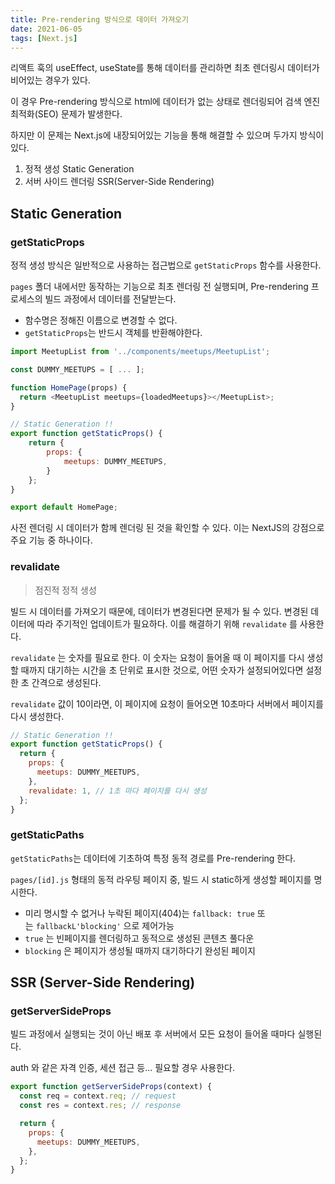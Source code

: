 ```yaml
---
title: Pre-rendering 방식으로 데이터 가져오기
date: 2021-06-05
tags: [Next.js]
---
```


리액트 훅의 useEffect, useState를 통해 데이터를 관리하면 최초 렌더링시 데이터가 비어있는 경우가 있다.

이 경우 Pre-rendering 방식으로 html에 데이터가 없는 상태로 렌더링되어 검색 엔진 최적화(SEO) 문제가 발생한다.

하지만 이 문제는 Next.js에 내장되어있는 기능을 통해 해결할 수 있으며 두가지 방식이 있다.

1. 정적 생성 Static Generation
2. 서버 사이드 렌더링 SSR(Server-Side Rendering)

## Static Generation

### getStaticProps

정적 생성 방식은 일반적으로 사용하는 접근법으로 `getStaticProps` 함수를 사용한다.

`pages` 폴더 내에서만 동작하는 기능으로 최초 렌더링 전 실행되며, Pre-rendering 프로세스의 빌드 과정에서 데이터를 전달받는다.

- 함수명은 정해진 이름으로 변경할 수 없다.
- `getStaticProps`는 반드시 객체를 반환해야한다.

```js
import MeetupList from '../components/meetups/MeetupList';

const DUMMY_MEETUPS = [ ... ];

function HomePage(props) {
  return <MeetupList meetups={loadedMeetups}></MeetupList>;
}

// Static Generation !!
export function getStaticProps() {
	return {
		props: {
			meetups: DUMMY_MEETUPS,
		}
	};
}

export default HomePage;
```

사전 렌더링 시 데이터가 함께 렌더링 된 것을 확인할 수 있다. 이는 NextJS의 강점으로 주요 기능 중 하나이다.

### revalidate

> 점진적 정적 생성

빌드 시 데이터를 가져오기 때문에, 데이터가 변경된다면 문제가 될 수 있다. 변경된 데이터에 따라 주기적인 업데이트가 필요하다. 이를 해결하기 위해 `revalidate` 를 사용한다.

`revalidate` 는 숫자를 필요로 한다. 이 숫자는 요청이 들어올 때 이 페이지를 다시 생성할 때까지 대기하는 시간을 초 단위로 표시한 것으로, 어떤 숫자가 설정되어있다면 설정한 초 간격으로 생성된다.

`revalidate` 값이 10이라면, 이 페이지에 요청이 들어오면 10초마다 서버에서 페이지를 다시 생성한다.

```js
// Static Generation !!
export function getStaticProps() {
  return {
    props: {
      meetups: DUMMY_MEETUPS,
    },
    revalidate: 1, // 1초 마다 페이지를 다시 생성
  };
}
```

### getStaticPaths

`getStaticPaths`는 데이터에 기초하여 특정 동적 경로를 Pre-rendering 한다.

`pages/[id].js` 형태의 동적 라우팅 페이지 중, 빌드 시 static하게 생성할 페이지를 명시한다.

- 미리 명시할 수 없거나 누락된 페이지(404)는 `fallback: true` 또는 `fallbackL'blocking'` 으로 제어가능
- `true` 는 빈페이지를 렌더링하고 동적으로 생성된 콘텐츠 풀다운
- `blocking` 은 페이지가 생성될 때까지 대기하다기 완성된 페이지

## SSR (Server-Side Rendering)

### getServerSideProps

빌드 과정에서 실행되는 것이 아닌 배포 후 서버에서 모든 요청이 들어올 때마다 실행된다.

auth 와 같은 자격 인증, 세션 접근 등... 필요할 경우 사용한다.

```js
export function getServerSideProps(context) {
  const req = context.req; // request
  const res = context.res; // response

  return {
    props: {
      meetups: DUMMY_MEETUPS,
    },
  };
}
```

